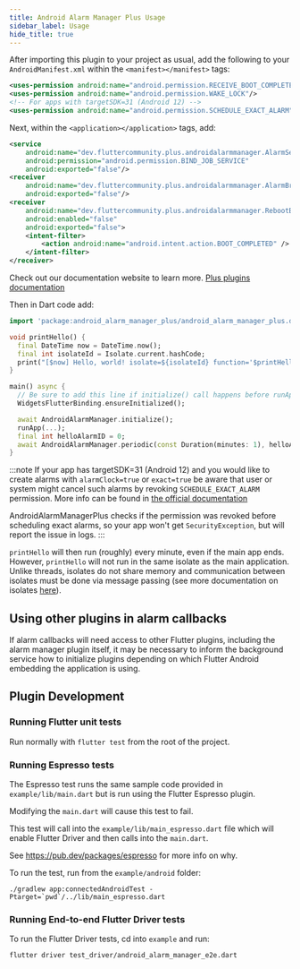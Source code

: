 ```yaml
---
title: Android Alarm Manager Plus Usage
sidebar_label: Usage
hide_title: true
---
```


After importing this plugin to your project as usual, add the following to your
`AndroidManifest.xml` within the `<manifest></manifest>` tags:

```xml
<uses-permission android:name="android.permission.RECEIVE_BOOT_COMPLETED"/>
<uses-permission android:name="android.permission.WAKE_LOCK"/>
<!-- For apps with targetSDK=31 (Android 12) -->
<uses-permission android:name="android.permission.SCHEDULE_EXACT_ALARM"/>
```

Next, within the `<application></application>` tags, add:

```xml
<service
    android:name="dev.fluttercommunity.plus.androidalarmmanager.AlarmService"
    android:permission="android.permission.BIND_JOB_SERVICE"
    android:exported="false"/>
<receiver
    android:name="dev.fluttercommunity.plus.androidalarmmanager.AlarmBroadcastReceiver"
    android:exported="false"/>
<receiver
    android:name="dev.fluttercommunity.plus.androidalarmmanager.RebootBroadcastReceiver"
    android:enabled="false"
    android:exported="false">
    <intent-filter>
        <action android:name="android.intent.action.BOOT_COMPLETED" />
    </intent-filter>
</receiver>
```
Check out our documentation website to learn more. [Plus plugins documentation](https://plus.fluttercommunity.dev/docs/overview)

Then in Dart code add:

```dart
import 'package:android_alarm_manager_plus/android_alarm_manager_plus.dart';

void printHello() {
  final DateTime now = DateTime.now();
  final int isolateId = Isolate.current.hashCode;
  print("[$now] Hello, world! isolate=${isolateId} function='$printHello'");
}

main() async {
  // Be sure to add this line if initialize() call happens before runApp()
  WidgetsFlutterBinding.ensureInitialized();

  await AndroidAlarmManager.initialize();
  runApp(...);
  final int helloAlarmID = 0;
  await AndroidAlarmManager.periodic(const Duration(minutes: 1), helloAlarmID, printHello);
}
```

:::note
If your app has targetSDK=31 (Android 12) and you would like to create alarms with `alarmClock=true` or `exact=true`
be aware that user or system might cancel such alarms by revoking `SCHEDULE_EXACT_ALARM` permission.
More info can be found in [the official documentation](https://developer.android.com/training/scheduling/alarms#exact-permission-declare)

AndroidAlarmManagerPlus checks if the permission was revoked before scheduling exact alarms, so your app won't get `SecurityException`,
but will report the issue in logs.
:::

`printHello` will then run (roughly) every minute, even if the main app ends. However, `printHello`
will not run in the same isolate as the main application. Unlike threads, isolates do not share
memory and communication between isolates must be done via message passing (see more documentation on
isolates [here](https://api.dart.dev/stable/2.0.0/dart-isolate/dart-isolate-library.html)).

## Using other plugins in alarm callbacks

If alarm callbacks will need access to other Flutter plugins, including the
alarm manager plugin itself, it may be necessary to inform the background service how
to initialize plugins depending on which Flutter Android embedding the application is
using.

## Plugin Development

### Running Flutter unit tests

Run normally with `flutter test` from the root of the project.

### Running Espresso tests

The Espresso test runs the same sample code provided in `example/lib/main.dart`
but is run using the Flutter Espresso plugin.

Modifying the `main.dart` will cause this test to fail.

This test will call into the `example/lib/main_espresso.dart` file which
will enable Flutter Driver and then calls into the `main.dart`.

See https://pub.dev/packages/espresso for more info on why.

To run the test, run from the `example/android` folder:

```
./gradlew app:connectedAndroidTest -Ptarget=`pwd`/../lib/main_espresso.dart
```

### Running End-to-end Flutter Driver tests

To run the Flutter Driver tests, cd into `example` and run:

```
flutter driver test_driver/android_alarm_manager_e2e.dart
```
